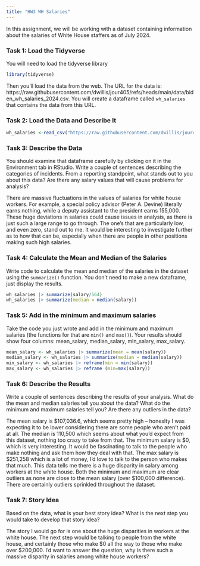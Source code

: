 ```yaml
---
title: "HW3 WH Salaries"
---
```


In this assignment, we will be working with a dataset containing information about the salaries of White House staffers as of July 2024.

### Task 1: Load the Tidyverse

You will need to load the tidyverse library

```r
library(tidyverse)
```

Then you'll load the data from the web. The URL for the data is: https://raw.githubusercontent.com/dwillis/jour405/refs/heads/main/data/biden_wh_salaries_2024.csv. You will create a dataframe called `wh_salaries` that contains the data from this URL.

### Task 2: Load the Data and Describe It

```r
wh_salaries <-read_csv("https://raw.githubusercontent.com/dwillis/jour405/refs/heads/main/data/biden_wh_salaries_2024.csv")
```
### Task 3: Describe the Data

You should examine that dataframe carefully by clicking on it in the Environment tab in RStudio. Write a couple of sentences describing the categories of incidents. From a reporting standpoint, what stands out to you about this data? Are there any salary values that will cause problems for analysis?

There are massive fluctuations in the values of salaries for white house workers. For example, a special policy advisor (Peter A. Devine) literally earns nothing, while a deputy assistant to the president earns 155,000. These huge deviations in salaries could cause issues in analysis, as there is just such a large range to go through. The one's that are particularly low, and even zero, stand out to me. It would be interesting to investigate further as to how that can be, especially when there are people in other positions making such high salaries.

### Task 4: Calculate the Mean and Median of the Salaries

Write code to calculate the mean and median of the salaries in the dataset using the `summarize()` function. You don't need to make a new dataframe, just display the results.

```r
wh_salaries |> summarize(salary/564)
wh_salaries |> summarize(median = median(salary))
```

### Task 5: Add in the minimum and maximum salaries

Take the code you just wrote and add in the minimum and maximum salaries (the functions for that are `min()` and `max()`). Your results should show four columns: mean_salary, median_salary, min_salary, max_salary.

```r
mean_salary <- wh_salaries |> summarize(mean = mean(salary))
median_salary <- wh_salaries |> summarize(median = median(salary))
min_salary <- wh_salaries |> reframe(min = min(salary))
max_salary <- wh_salaries |> reframe (min=max(salary))
```

### Task 6: Describe the Results

Write a couple of sentences describing the results of your analysis. What do the mean and median salaries tell you about the data? What do the minimum and maximum salaries tell you? Are there any outliers in the data?

The mean salary is $107,036.6, which seems pretty high -- honeslty I was expecting it to be lower considering there are some people who aren't paid at all. The median is 110,500 which seems about what you'd expect from this dataset, nothing too crazy to take from that. The minimum salary is $0, which is very interesting. It would be fascinating to talk to the people who make nothing and ask them how they deal with that. The max salary is $251,258 which is a lot of money, I'd love to talk to the person who makes that much. This data tells me there is a huge disparity in salary among workers at the white house. Both the minimum and maximum are clear outliers as none are close to the mean salary (over $100,000 difference). There are certainly outliers sprinkled throughout the dataset.

### Task 7: Story Idea

Based on the data, what is your best story idea? What is the next step you would take to develop that story idea?

The story I would go for is one about the huge disparities in workers at the white house. The next step would be talking to people from the white house, and certainly those who make $0 all the way to those who make over $200,000. I'd want to answer the question, why is there such a massive disparity in salaries among white house workers?
